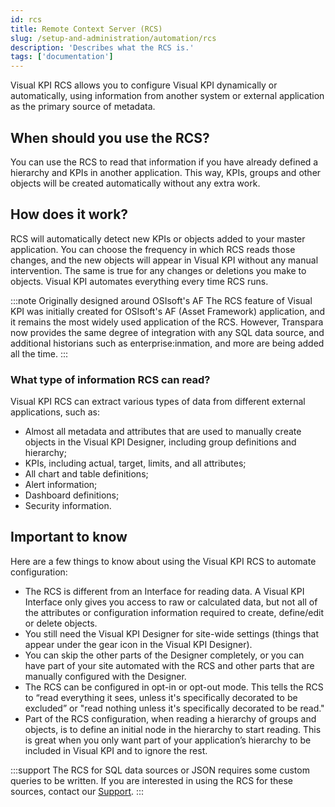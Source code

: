 ```yaml
---
id: rcs
title: Remote Context Server (RCS)
slug: /setup-and-administration/automation/rcs
description: 'Describes what the RCS is.'
tags: ['documentation']
---
```


Visual KPI RCS allows you to configure Visual KPI dynamically or automatically, using information from another system or external application as the primary source of metadata. 

## When should you use the RCS?

You can use the RCS to read that information if you have already defined a hierarchy and KPIs in another application. This way, KPIs, groups and other objects will be created automatically without any extra work.

## How does it work?

RCS will automatically detect new KPIs or objects added to your master application. You can choose the frequency in which RCS reads those changes, and the new objects will appear in Visual KPI without any manual intervention. The same is true for any changes or deletions you make to objects. Visual KPI automates everything every time RCS runs.

:::note Originally designed around OSIsoft's AF
The RCS feature of Visual KPI was initially created for OSIsoft's AF (Asset Framework) application, and it remains the most widely used application of the RCS. However, Transpara now provides the same degree of integration with any SQL data source, and additional historians such as enterprise:inmation, and more are being added all the time.
:::

### What type of information RCS can read?

Visual KPI RCS can extract various types of data from different external applications, such as:

- Almost all metadata and attributes that are used to manually create objects in the Visual KPI Designer, including group definitions and hierarchy;
- KPIs, including actual, target, limits, and all attributes;
- All chart and table definitions;
- Alert information;
- Dashboard definitions;
- Security information.

## Important to know

Here are a few things to know about using the Visual KPI RCS to automate configuration:

- The RCS is different from an Interface for reading data. A Visual KPI Interface only gives you access to raw or calculated data, but not all of the attributes or configuration information required to create, define/edit or delete objects.
- You still need the Visual KPI Designer for site-wide settings (things that appear under the gear icon in the Visual KPI Designer).
- You can skip the other parts of the Designer completely, or you can have part of your site automated with the RCS and other parts that are manually configured with the Designer.
- The RCS can be configured in opt-in or opt-out mode. This tells the RCS to “read everything it sees, unless it's specifically decorated to be excluded” or "read nothing unless it's specifically decorated to be read."
- Part of the RCS configuration, when reading a hierarchy of groups and objects, is to define an initial node in the hierarchy to start reading. This is great when you only want part of your application’s hierarchy to be included in Visual KPI and to ignore the rest.

:::support
The RCS for SQL data sources or JSON requires some custom queries to be written. If you are interested in using the RCS for these sources, contact our [Support](https://www.transpara.com/contact-us/).
:::